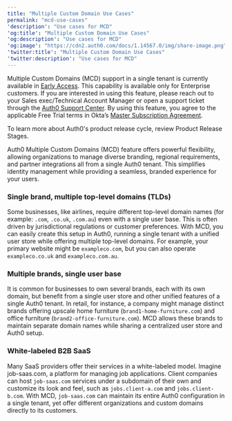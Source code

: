 ```yaml
---
title: "Multiple Custom Domain Use Cases"
permalink: "mcd-use-cases"
'description': "Use cases for MCD"
'og:title': "Multiple Custom Domain Use Cases"
'og:description': "Use cases for MCD"
'og:image': "https://cdn2.auth0.com/docs/1.14567.0/img/share-image.png"
'twitter:title': "Multiple Custom Domain Use Cases"
'twitter:description': "Use cases for MCD"
---
```


<Warning>

Multiple Custom Domains (MCD) support in a single tenant is currently available in [Early Access](/docs/fr-ca/troubleshoot/product-lifecycle/product-release-stages). This capability is available only for Enterprise customers. If you are interested in using this feature, please reach out to your Sales exec/Technical Account Manager or open a support ticket through the [Auth0 Support Center](https://support.auth0.com/). By using this feature, you agree to the applicable Free Trial terms in Okta’s [Master Subscription Agreement](https://www.okta.com/legal/?_gl=1*agihqh*_gcl_au*NjM2NjA1MDg4LjE3NTM5ODE4NjY.*_ga*MTgyNDA4MjM2Ny4xNzE1MTAyMjQy*_ga_QKMSDV5369*czE3NTQ0NzQ3NTAkbzM1MyRnMSR0MTc1NDQ3NjU5MCRqNiRsMCRoMA..).

To learn more about Auth0's product release cycle, review Product Release Stages.

</Warning>

Auth0 Multiple <Tooltip href="/docs/docs/fr-ca/glossary?term=custom-domain" tip="Domaine personnalisé
Domaine tiers avec un nom spécialisé ou reflétant votre marque." cta="Voir le glossaire">Custom Domains</Tooltip> (MCD) feature offers powerful flexibility, allowing organizations to manage diverse branding, regional requirements, and partner integrations all from a single Auth0 tenant. This simplifies identity management while providing a seamless, branded experience for your users.

### Single brand, multiple top-level domains (TLDs)

Some businesses, like airlines, require different top-level domain names (for example: `.com`, `.co.uk`, `.com.au`) even with a single user base. This is often driven by jurisdictional regulations or customer preferences. With MCD, you can easily create this setup in Auth0, running a single tenant with a unified user store while offering multiple top-level domains. For example, your primary website might be `exampleco.com`, but you can also operate `exampleco.co.uk` and `exampleco.com.au`.

### Multiple brands, single user base

It is common for businesses to own several brands, each with its own domain, but benefit from a single user store and other unified features of a single Auth0 tenant. In retail, for instance, a company might manage distinct brands offering upscale home furniture (`brand1-home-furniture.com`) and office furniture (`brand2-office-furniture.com`). MCD allows these brands to maintain separate domain names while sharing a centralized user store and Auth0 setup.

### White-labeled B2B SaaS

Many SaaS providers offer their services in a white-labeled model. Imagine job-saas.com, a platform for managing job applications. Client companies can host `job-saas.com` services under a subdomain of their own and customize its look and feel, such as `jobs.client-a.com` and `jobs.client-b.com`. With MCD, `job-saas.com` can maintain its entire Auth0 configuration in a single tenant, yet offer different organizations and custom domains directly to its customers.